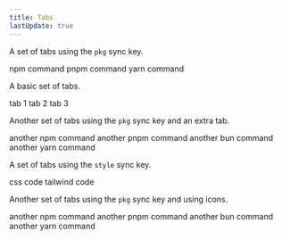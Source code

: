 ```yaml
---
title: Tabs
lastUpdate: true
---
```



A set of tabs using the `pkg` sync key.

<Tabs syncKey="pkg">
	<TabItem label="npm">npm command</TabItem>
	<TabItem label="pnpm">pnpm command</TabItem>
	<TabItem label="yarn">yarn command</TabItem>
</Tabs>

A basic set of tabs.

<Tabs>
	<TabItem label="one">tab 1</TabItem>
	<TabItem label="two">tab 2</TabItem>
	<TabItem label="three">tab 3</TabItem>
</Tabs>

Another set of tabs using the `pkg` sync key and an extra tab.

<Tabs syncKey="pkg">
	<TabItem label="npm">another npm command</TabItem>
	<TabItem label="pnpm">another pnpm command</TabItem>
	<TabItem label="bun">another bun command</TabItem>
	<TabItem label="yarn">another yarn command</TabItem>
</Tabs>

A set of tabs using the `style` sync key.

<Tabs syncKey="style">
	<TabItem label="css">css code</TabItem>
	<TabItem label="tailwind">tailwind code</TabItem>
</Tabs>

Another set of tabs using the `pkg` sync key and using icons.

<Tabs syncKey="pkg">
	<TabItem label="npm" icon="seti:npm">
		another npm command
	</TabItem>
	<TabItem label="pnpm" icon="pnpm">
		another pnpm command
	</TabItem>
	<TabItem label="bun" icon="bun">
		another bun command
	</TabItem>
	<TabItem label="yarn" icon="seti:yarn">
		another yarn command
	</TabItem>
</Tabs>
